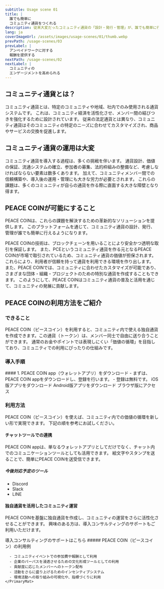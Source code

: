 ```yaml
---
subtitle: Usage scene 01
title: |
  誰でも簡単に
  コミュニティ通貨をつくれる
description: 従来大変だったコミュニティ通貨の「設計・発行・管理」が、誰でも簡単に行えるようになりました。
lang: ja
coverImageUrl: /assets/images/usage-scenes/01/thumb.webp
prevPath: /usage-scenes/03
prevLabel: |
  アンペイドワークに対する
  報酬を提供する
nextPath: /usage-scenes/02
nextLabel: |
  コミュニティの
  エンゲージメントを高められる
---
```


## コミュニティ通貨とは？

コミュニティ通貨とは、特定のコミュニティや地域、社内でのみ使用される通貨システムです。
これは、コミュニティ経済を活性化させ、メンバー間の結びつきを強化するために設計されています。
従来の法定通貨とは異なり、コミュニティ通貨はそのコミュニティの特定のニーズに合わせてカスタマイズされ、商品やサービスの交換を促進します。

## コミュニティ通貨の運用は大変

コミュニティ通貨を導入する過程は、多くの挑戦を伴います。
通貨設計、価値の保証、流通システムの確立、参加者の募集、法的枠組みの整備など、考慮しなければならない要素は数多くあります。
加えて、コミュニティメンバー間での信頼構築や、導入後の運用・管理にも大きな労力が必要とされます。
これらの課題は、多くのコミュニティが自らの通貨を作る際に直面する大きな障壁となり得ます。

## PEACE COINが可能にすること

PEACE COINは、これらの課題を解決するための革新的なソリューションを提供します。
このプラットフォームを通じて、コミュニティ通貨の設計、発行、管理が誰でも簡単に行えるようになります。

PEACE COINの技術は、ブロックチェーンを用いることにより安全かつ透明な取引を保証します。
また、PCEというコミュニティ通貨を作る元となるPEACE COINが市場で取引されているため、コミュニティ通貨の価値が担保されます。
これらにより、利用者が信頼を持って通貨を利用できる環境を作り出します。
また、PEACE COINでは、コミュニティに合わせたカスタマイズが可能であり、さまざまな団体・組織・プロジェクトのための特別な通貨を作成することもできます。
このようにして、PEACE COINはコミュニティ通貨の普及と活用を通じて、コミュニティの発展に貢献します。

## PEACE COINの利用方法をご紹介

### できること

PEACE COIN（ピースコイン）を利用すると、コミュニティ内で使える独自通貨を作成できます。この通貨（トークン）は、メンバー同士で自由に送り合うことができます。
通常のお金やポイントでは表現しにくい「価値の循環」を目指しており、コミュニティでの利用にぴったりの仕組みです。

### 導入手順️

<Col>
<PrimaryMat>
  #### 1. PEACE COIN app（ウォレットアプリ）をダウンロード
  <AppIcon src="/assets/images/usage-scenes/01/app-icon.webp" />
  - まずは、PEACE COIN appをダウンロードし、登録を行います。
  - 登録は無料です。

  <Col className="gap-3">
    <Link to="https://apps.apple.com/jp/app/id1421754194">iOS版アプリをダウンロード</Link>
    <Link to="https://play.google.com/store/apps/details?id=org.PEACE_COIN.Wallet&fbclid=IwAR1oTcD494AKqxK2iZKZutMThpPfnmo674rYPQF8S_8h6hx1fr9irWYfndY">Android版アプリをダウンロード</Link>
    <Link to="https://wallet.peace-coin.com/">ブラウザ版にアクセス</Link>
  </Col>
</PrimaryMat>
</Col>

### 利用方法

PEACE COIN（ピースコイン）を使えば、コミュニティ内での価値の循環を新しい形で実現できます。
下記の順を参考にお試しください。

#### チャットツールでの連携

PEACE COIN appは、単なるウォレットアプリとしてだけでなく、チャット内でのコミュニケーションツールとしても活用できます。
絵文字やスタンプを送ることで、簡単にPEACE COINを送受信できます。

##### 今後対応予定のツール
- Discord
- Slack
- LINE

#### 独自通貨を活用したコミュニティ運営

PEACE COINを基盤に独自通貨を作成し、コミュニティの運営をさらに活性化させることができます。
興味のある方は、導入コンサルティングのサポートもご利用いただけます。

<Link to="https://forms.gle/Ea1NWYYJ4u9cg5Xu6">導入コンサルティングのサポートはこちら</Link>

<Col>
  <Flex>
    <PrimaryMat>
      ##### PEACE COIN（ピースコイン）の利用例

      - コミュニティイベントでの参加費や報酬として利用
      - 企業のパーパスを浸透させるための文化形成ツールとしての利用
      - 貢献度に応じたメンバーへのトークン配布
      - 活動をさらに盛り上げるためのインセンティブシステム
      - 環境活動への取り組みの可視化や、指標づくりに利用
    </PrimaryMat>

  </Flex>
</Col>
